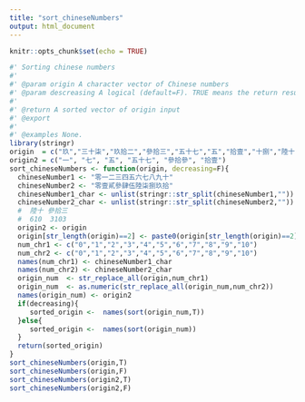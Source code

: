 ```yaml
---
title: "sort_chineseNumbers"
output: html_document
---
```


```r
knitr::opts_chunk$set(echo = TRUE)
```

```r
#' Sorting chinese numbers
#'
#' @param origin A character vector of Chinese numbers
#' @param descreasing A logical (default=F). TRUE means the return result should order numbers from the largest to the smallest
#'
#' @return A sorted vector of origin input
#' @export
#'
#' @examples None.
library(stringr)
origin  = c("玖","三十柒","玖拾二","參拾三","五十七","五","拾壹","十捌","陸十")
origin2 = c("一", "七", "五", "五十七", "參拾參", "拾壹")
sort_chineseNumbers <- function(origin, decreasing=F){
  chineseNumber1 <- "零一二三四五六七八九十"
  chineseNumber2 <- "零壹貳參肆伍陸柒捌玖拾"
  chineseNumber1_char <- unlist(stringr::str_split(chineseNumber1,""))
  chineseNumber2_char <- unlist(stringr::str_split(chineseNumber2,""))
  #  陸十 參拾三
  #  610  3103
  origin2 <- origin
  origin[str_length(origin)==2] <- paste0(origin[str_length(origin)==2],"零")
  num_chr1 <- c("0","1","2","3","4","5","6","7","8","9","10")
  num_chr2 <- c("0","1","2","3","4","5","6","7","8","9","10")
  names(num_chr1) <- chineseNumber1_char
  names(num_chr2) <- chineseNumber2_char
  origin_num  <- str_replace_all(origin,num_chr1)
  origin_num  <- as.numeric(str_replace_all(origin_num,num_chr2))
  names(origin_num) <- origin2
  if(decreasing){
     sorted_origin <-  names(sort(origin_num,T))
  }else{
     sorted_origin <-  names(sort(origin_num))
  }
  return(sorted_origin)
}
sort_chineseNumbers(origin,T)
sort_chineseNumbers(origin,F)
sort_chineseNumbers(origin2,T)
sort_chineseNumbers(origin2,F)
```

